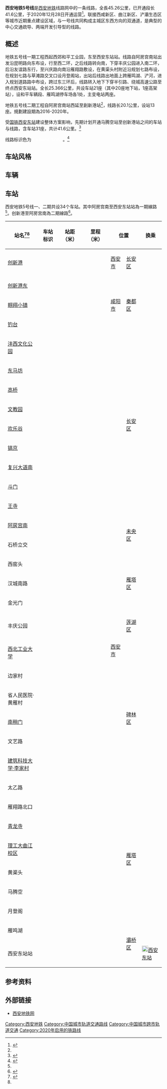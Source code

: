 {{noteTA
| G1 = Transport
| G2 = Railway
}}
{{infobox rail line
| name = 西安地铁5号线
| color = #{{西安地铁线路标志色|5}}
| image = Line 5 train, Xi'an Metro.jpg
| caption = 开往[[创新港站|创新港站]]的列车驶入[[文教园站|文教园站]] (2020年12月)
| type = [[城市轨道交通系统|城市轨道交通系统]]
| system = [[西安地铁|西安地铁]]
| status = 部分运营中
| yearcommenced = 2016年1月13日
| locale = {{PRC}}[[陕西省|陕西省]][[西安市|西安市]]、[[咸阳市|咸阳市]]
| start = [[创新港站|创新港]]<ref name=Line5-2 />
| end = [[马腾空站|马腾空]] (已开通)<br />[[西安东站站|西安东站]] (全线)
| stations =31站 (已开通)<br /> 34站 (全線)
| daily_ridership =
| open =2020年12月28日
| operator=[[西安市地下铁道有限责任公司|西安市地下铁道有限责任公司]]
| character = 地下/高架
| depot = 和平车辆段<br />雁鸣湖停车场<br />西江渡停车场
| linelength_km = 45.26
| tracks = 2
| gauge = {{标准轨}}
| electrification = [[接触网供电|接触网供电]] 1500V
| fleet_size =
| route_map = {{西安地铁RDT/5}}
}}

'''西安地铁5号线'''是[[西安地铁|西安地铁]]线路网中的一条线路，全長45.26公里，已开通段长41.6公里，于2020年12月28日开通运营<ref>{{cite web|url=https://finance.sina.com.cn/tech/2020-12-28/doc-iiznezxs9446427.shtml|date=2020-12-28|title=西安地铁5号线、6号线一期、9号线正式开通初期运营|access-date=2021-02-03|archive-date=2020-12-30|archive-url=https://web.archive.org/web/20201230100502/https://finance.sina.com.cn/tech/2020-12-28/doc-iiznezxs9446427.shtml|dead-url=no}}</ref>。联接西咸新区、曲江新区、浐灞生态区等城市近期重点建设区域，与一号线共同构成主城区东西方向的双通道，是典型的中心交通疏导、两端开发引导型的线路。

== 概述 ==
地铁五号线一期工程西起西郊和平工业园，东至西安东站站。线路自阿房宫南站出发沿昆明路向东布设，行至西二环，之后线路转向南，下穿丰庆公园进入南二环，后沿友谊路东行，至兴庆路向南沿雁翔路敷设，在黄渠头村附近沿规划七路布设，在规划七路与草滩路交叉口设月登阁站，出站后线路出地面上跨雁鸣湖、浐河，进入规划道路路中布设，跨过东三环后，线路转入地下下穿半引路、绕城高速公路至终点西安东站站。全长25.366公里，共设车站21座（其中20座地下站，1座高架站），设和平车辆段、雁鸣湖停车场各1处，主变电站两座。

地铁五号线二期工程自阿房宫南站西延至創新港站<ref name=Line5-2 />，线路长20.1公里，设站13座。規劃建設期為2016-2020年。

受[[中国国家铁路集团|国铁]][[西安东站|西安东站]]建设整体方案影响，先期计划开通马腾空站至创新港站之间的车站与线路，含车站31座，共计41.6公里。<ref>{{Cite web|title=12月28日地铁5号线开通 直达创新港-西安交通大学新闻网|url=http://news.xjtu.edu.cn/info/1033/127643.htm|accessdate=2021-04-24|work=news.xjtu.edu.cn|archive-date=2021-04-28|archive-url=https://web.archive.org/web/20210428013216/http://news.xjtu.edu.cn/info/1033/127643.htm|dead-url=no}}</ref>

线路标识色为<span style="background-color:#{{西安地铁线路标志色|5}}"><font color=white> Pantone 374U </font></span>。<ref>{{cite web|url=http://liuyan.people.com.cn/threads/content?tid=7152479|title=请西安地铁公布规划的20多条地铁的RGB色值|accessdate=2020-12-26|archive-date=2021-05-11|archive-url=https://web.archive.org/web/20210511115731/http://liuyan.people.com.cn/threads/content?tid=7152479|dead-url=no}}</ref>

==车站风格==

{{Empty section|time=2021-07-26T07:23:41+00:00}}

==车辆==

{{Empty section|time=2021-07-26T07:23:41+00:00}}

== 车站 ==
西安地铁5号线一、二期共设34个车站。其中阿房宫南至西安东站站為一期線路<ref name=Line5-1 />。创新港至阿房宫南為二期線路<ref name=Line5-2>{{cite web|url=http://news.hsw.cn/system/2020/0306/1163139.shtml|date=2020-03-06|title=西安地铁5号线二期工程车站及停车场站名公告|access-date=2020-03-06|archive-date=2021-04-10|archive-url=https://web.archive.org/web/20210410113453/http://news.hsw.cn/system/2020/0306/1163139.shtml|dead-url=no}}</ref>。

{| cellpadding="5" style="margin: 0px auto; border-collapse: collapse; text-align: center; font-size:95%;"  class="wikitable"
|-
!站名<ref name=Line5-1>{{cite web|url=https://www.xianrail.com/html/jianshedongtai/20191018/4498.html|title=关于西安地铁五号线一期、六号线、九号线车站和车辆基地命名方案的通告|date=2019-10-18|access-date=2019-10-18|archive-date=2019-10-18|archive-url=https://web.archive.org/web/20191018125811/https://www.xianrail.com/html/jianshedongtai/20191018/4498.html|dead-url=no}}</ref><ref name=Line5-2 />
!车站标识
!站距（米）
!里程（米）
!colspan=2 |位置
!换乘
!车站形式
|-
|[[创新港站|创新港]]
| 
|
|
|[[西安市|西安市]]
|[[长安区_(西安市)|长安区]]
|
|
|-
|[[创新港东站|创新港东]]
| 
|
|
|rowspan=3|[[咸阳市|咸阳市]]
|rowspan=3|[[秦都区|秦都区]]
|
|
|-
|[[翱翔小镇站|翱翔小镇]]
| 
|
|
|
|
|-
|[[钓台站|钓台]]
| 
|
|
|
|
|-
|[[沣西文化公园站|沣西文化公园]]
| 
|
|
|rowspan=30|[[西安市|西安市]]
|rowspan=9|[[长安区_(西安市)|长安区]]
|
|
|-
|[[东马坊站|东马坊]]
| 
|
|
|
|
|-
|[[高桥站_(西安)|高桥]]
| 
|
|
|
|
|-
|[[文教园站|文教园]]
| 
|
|
|
|
|-
|[[欢乐谷站_(西安)|欢乐谷]]
| 
|
|
|''{{西安地铁路线标志|16|S}}''
|
|-
|[[镐京站|镐京]]
| 
|
|
|
|
|-
|[[复兴大道南站|复兴大道南]]
| 
|
|
|
|
|-
|[[斗门站_(西安)|斗门]]
| 
|
|
|
|
|-
|[[王寺站_(西安)|王寺]] 
|
|
|
|
|
|-
|[[阿房宫南站|阿房宫南]]
| 
|
|
|rowspan=2|[[未央区|未央区]]
|
|
|-
|石桥立交
| 
|
|
|
|
|-
|西窑头
| 
|
|
|rowspan=3|[[雁塔区|雁塔区]]
|
|
|-
|汉城南路
| 
|
|
|
|
|-
|金光门
| 
|
|
|''{{西安地铁路线标志|8|S}}''
|
|-
|丰庆公园
| 
|
|
|[[莲湖区|莲湖区]]
|
|
|-
|[[西北工业大学站|西北工业大学]]
| 
|
|
|rowspan=7|[[碑林区|碑林区]]
|{{西安地铁路线标志|6|S}}
|
|-
|边家村
| 
|
|
|
|
|-
|省人民医院·黄雁村
| 
|
|
|
|
|-
|[[南稍门站|南稍门]]
| 
|
|
|{{西安地铁路线标志|2|S}}
|
|-
|文艺路
| 
|
|
|
|
|-
|[[建筑科技大学·李家村站|建筑科技大学·李家村]]
|
|
|
|{{西安地铁路线标志|4|S}}
|
|-
|太乙路
| 
|
|
|
|
|-
|雁翔路北口
| 
|
|
|rowspan=6|[[雁塔区|雁塔区]]
|
|
|-
|[[青龙寺站_(西安地铁)|青龙寺]]
| 
|
|
|{{西安地铁路线标志|3|S}}
|
|-
|[[理工大曲江校区站|理工大曲江校区]]
| 
|
|
|
|
|-
|黄渠头
| 
|
|
|
|
|-
|马腾空
| 
|
|
|''{{西安地铁路线标志|8|S}}''
|
|-
|月登阁
| 
|
|
|
|
|-
|雁鸣湖
|
|
|
|rowspan=2|[[灞桥区|灞桥区]]
|
|
|-
|西安东站站
| 
|
|
|[[File:China_Railways.svg|20px]][[西安东站|西安东站]]
|
|}

== 参考资料 ==
<references />
== 外部链接 ==
{{commonscat|Line 5, Xi'an Metro}}
*[https://web.archive.org/web/20180211054522/http://www.xametro.com/ 西安地铁网]
{{西安地鐵5號線|nocat}}
{{西安地铁线路}}

[[Category:西安地铁|Category:西安地铁]]
[[Category:中国城市轨道交通路线|Category:中国城市轨道交通路线]]
[[Category:中国城市跨市轨道交通|Category:中国城市跨市轨道交通]]
[[Category:2020年启用的铁路线|Category:2020年启用的铁路线]]